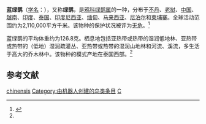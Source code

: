 {{noteTA
|G1=unit
}}
{{Speciesbox
| name = 蓝绿鹊
| image = Cissa-chinensis-National-Zoo-2010.jpg
| status = LC | status_system = IUCN3.1
| status_ref = <ref  name=iucn>{{IUCN2010|version=2010.3| assessors = [[BirdLife_International|BirdLife International]] | year = 2009 | id = 146615 | title = Cissa chinensis  |downloaded = 2010-10-5}}</ref>
| genus = Cissa
| species = chinensis
| authority = [[皮耶特·博塔埃特|Boddaert]], 1783<ref name='id2862'>{{cite web| url =http://www.bioinfo.cn/db05/BjdwSpecies.php?action=view&id=2862| title =绿鹊| work =《中国动物物种编目数据库》| publisher =中国科学院微生物研究所| author =中国科学院动物研究所| accessdate =2009-04-04| deadurl =yes| archiveurl =https://web.archive.org/web/20150402113433/http://www.bioinfo.cn/db05/BjdwSpecies.php?action=view&id=2862| archivedate =2015-04-02}}</ref>
| range_map = 
}}

'''蓝绿鹊'''（[[学名|学名]]：{{lang|la|''Cissa chinensis''}}），又称'''绿鹊'''，是[[鸦科|鸦科]][[绿鹊属|绿鹊属]]的一种，分布于[[不丹|不丹]]、[[老挝|老挝]]、[[中国|中国]]、[[越南|越南]]、[[印度|印度]]、[[泰国|泰国]]、[[印度尼西亚|印度尼西亚]]、[[缅甸|缅甸]]、[[马来西亚|马来西亚]]、[[尼泊尔|尼泊尔]]和[[柬埔寨|柬埔寨]]。全球活动范围约为2,110,000平方千米。该物种的保护状况被评为[[无危|无危]]。<ref>{{cite web|url=http://www.birdlife.org/datazone/speciesfactsheet.php?id=5732&m=0|title=Cissa chinensis|publisher=[[国际鸟盟|BirdLife.org]]|accessdate=2011-06-27}}</ref>

蓝绿鹊的平均体重约为126.8克。栖息地包括亚热带或热带的湿润低地林、亚热带或热带的（低地）湿润疏灌丛、亚热带或热带的湿润山地林和河流、溪流，多生活于高大的乔木林中。该物种的模式产地在泰国西部。<ref name='id2862'/>

== 参考文献 ==
{{commons category|Cissa chinensis}}
{{Wikispecies|Cissa chinensis}}
{{reflist}}
{{Taxonbar|from=Q795552}}

[[Category:绿鹊属|chinensis]]
[[Category:由机器人创建的鸟类条目|Category:由机器人创建的鸟类条目]]
[[Category:1783年描述的鸟类|C]]


{{雀形目小作品}}